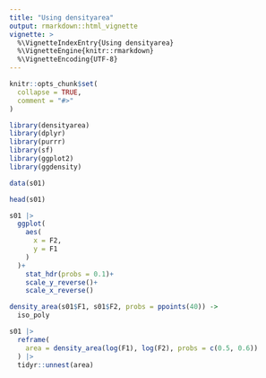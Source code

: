 ```yaml
---
title: "Using densityarea"
output: rmarkdown::html_vignette
vignette: >
  %\VignetteIndexEntry{Using densityarea}
  %\VignetteEngine{knitr::rmarkdown}
  %\VignetteEncoding{UTF-8}
---
```


```r
knitr::opts_chunk$set(
  collapse = TRUE,
  comment = "#>"
)
```

```r
library(densityarea)
library(dplyr)
library(purrr)
library(sf)
library(ggplot2)
library(ggdensity)

data(s01)
```

```r
head(s01)
```

```r
s01 |> 
  ggplot(
    aes(
      x = F2,
      y = F1
    )
  )+
    stat_hdr(probs = 0.1)+
    scale_y_reverse()+
    scale_x_reverse()
```

```r
density_area(s01$F1, s01$F2, probs = ppoints(40)) ->
  iso_poly
```

```r
s01 |> 
  reframe(
    area = density_area(log(F1), log(F2), probs = c(0.5, 0.6))
  ) |> 
  tidyr::unnest(area)
```
